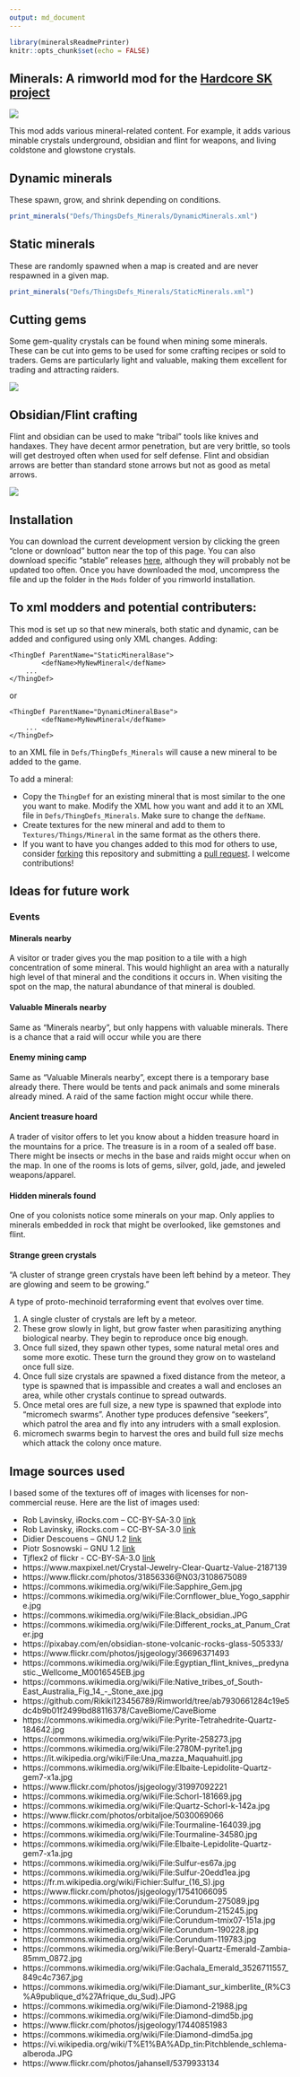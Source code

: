 ```yaml
---
output: md_document
---
```


```r
library(mineralsReadmePrinter)
knitr::opts_chunk$set(echo = FALSE)
```



## Minerals: A rimworld mod for the [Hardcore SK project](https://github.com/skyarkhangel/Hardcore-SK)

![](About/Preview.jpg)

This mod adds various mineral-related content.
For example, it adds various minable crystals underground, obsidian and flint for weapons, and living coldstone and glowstone crystals.


## Dynamic minerals

These spawn, grow, and shrink depending on conditions.

```r
print_minerals("Defs/ThingsDefs_Minerals/DynamicMinerals.xml")
```

## Static minerals

These are randomly spawned when a map is created and are never respawned in a given map.

```r
print_minerals("Defs/ThingsDefs_Minerals/StaticMinerals.xml")
```

## Cutting gems

Some gem-quality crystals can be found when mining some minerals.
These can be cut into gems to be used for some crafting recipes or sold to traders.
Gems are particularly light and valuable, making them excellent for trading and attracting raiders.  

![](readme_images/CuttingGems.jpg)


## Obsidian/Flint crafting

Flint and obsidian can be used to make "tribal" tools like knives and handaxes.
They have decent armor penetration, but are very brittle, so tools will get destroyed often when used for self defense.
Flint and obsidian arrows are better than standard stone arrows but not as good as metal arrows.

![](readme_images/NeolithicCrafting.jpg)


## Installation

You can download the current development version by clicking the green "clone or download" button near the top of this page. You can also download specific "stable" releases [here](https://github.com/zachary-foster/Minerals/releases), although they will probably not be updated too often. Once you have downloaded the mod, uncompress the file and up the folder in the `Mods` folder of you rimworld installation.

## To xml modders and potential contributers:

This mod is set up so that new minerals, both static and dynamic, can be added and configured using only XML changes.
Adding:

```
<ThingDef ParentName="StaticMineralBase">
		<defName>MyNewMineral</defName>
    ...
</ThingDef>
```

or

```
<ThingDef ParentName="DynamicMineralBase">
		<defName>MyNewMineral</defName>
    ...
</ThingDef>
```

to an XML file in `Defs/ThingDefs_Minerals` will cause a new mineral to be added to the game.

To add a mineral: 

* Copy the `ThingDef` for an existing mineral that is most similar to the one you want to make. Modify the XML how you want and add it to an XML file in `Defs/ThingDefs_Minerals`. Make sure to change the `defName`.
* Create textures for the new mineral and add to them to `Textures/Things/Mineral` in the same format as the others there.
* If you want to have you changes added to this mod for others to use, consider [forking](https://help.github.com/articles/fork-a-repo/) this repository and submitting a [pull request](https://help.github.com/articles/about-pull-requests/). I welcome contributions!


## Ideas for future work

### Events

#### Minerals nearby

A visitor or trader gives you the map position to a tile with a high concentration of some mineral.
This would highlight an area with a naturally high level of that mineral and the conditions it occurs in.
When visiting the spot on the map, the natural abundance of that mineral is doubled.

#### Valuable Minerals nearby

Same as "Minerals nearby", but only happens with valuable minerals.
There is a chance that a raid will occur while you are there

#### Enemy mining camp

Same as "Valuable Minerals nearby", except there is a temporary base already there.
There would be tents and pack animals and some minerals already mined. 
A raid of the same faction might occur while there. 

#### Ancient treasure hoard

A trader of visitor offers to let you know about a hidden treasure hoard in the mountains for a price.
The treasure is in a room of a sealed off base.
There might be insects or mechs in the base and raids might occur when on the map.
In one of the rooms is lots of gems, silver, gold, jade, and jeweled weapons/apparel.

#### Hidden minerals found

One of you colonists notice some minerals on your map.
Only applies to minerals embedded in rock that might be overlooked, like gemstones and flint.

#### Strange green crystals

"A cluster of strange green crystals have been left behind by a meteor.
They are glowing and seem to be growing."

A type of proto-mechinoid terraforming event that evolves over time.

1. A single cluster of crystals are left by a meteor.
1. These grow slowly in light, but grow faster when parasitizing anything biological nearby. They begin to reproduce once big enough.
1. Once full sized, they spawn other types, some natural metal ores and some more exotic. These turn the ground they grow on to wasteland once full size.
1. Once full size crystals are spawned a fixed distance from the meteor, a type is spawned that is impassible and creates a wall and encloses an area, while other crystals continue to spread outwards.
1. Once metal ores are full size, a new type is spawned that explode into "micromech swarms". Another type produces defensive "seekers", which patrol the area and fly into any intruders with a small explosion.
1. micromech swarms begin to harvest the ores and build full size mechs which attack the colony once mature.

## Image sources used

I based some of the textures off of images with licenses for non-commercial reuse.
Here are the list of images used:

* Rob Lavinsky, iRocks.com – CC-BY-SA-3.0 [link](https://commons.wikimedia.org/wiki/File:Elbaite-Quartz-Albite-164061.jpg)
* Rob Lavinsky, iRocks.com – CC-BY-SA-3.0 [link](https://commons.wikimedia.org/wiki/File:Elbaite-Lepidolite-Quartz-gem7-x1c.jpg)
* Didier Descouens – GNU 1.2 [link](https://commons.wikimedia.org/wiki/File:Selpologne.jpg)
* Piotr Sosnowski – GNU 1.2 [link](https://commons.wikimedia.org/wiki/File:Halite-crystals2.jpg)
* Tjflex2 of flickr - CC-BY-SA-3.0 [link](https://www.flickr.com/photos/tjflex/358359211)
* https://www.maxpixel.net/Crystal-Jewelry-Clear-Quartz-Value-2187139
* https://www.flickr.com/photos/31856336@N03/3108675089
* https://commons.wikimedia.org/wiki/File:Sapphire_Gem.jpg
* https://commons.wikimedia.org/wiki/File:Cornflower_blue_Yogo_sapphire.jpg
* https://commons.wikimedia.org/wiki/File:Black_obsidian.JPG
* https://commons.wikimedia.org/wiki/File:Different_rocks_at_Panum_Crater.jpg
* https://pixabay.com/en/obsidian-stone-volcanic-rocks-glass-505333/
* https://www.flickr.com/photos/jsjgeology/36696371493
* https://commons.wikimedia.org/wiki/File:Egyptian_flint_knives,_predynastic._Wellcome_M0016545EB.jpg
* https://commons.wikimedia.org/wiki/File:Native_tribes_of_South-East_Australia_Fig_14_-_Stone_axe.jpg
*  https://github.com/Rikiki123456789/Rimworld/tree/ab7930661284c19e5dc4b9b01f2499bd88116378/CaveBiome/CaveBiome
* https://commons.wikimedia.org/wiki/File:Pyrite-Tetrahedrite-Quartz-184642.jpg
* https://commons.wikimedia.org/wiki/File:Pyrite-258273.jpg
* https://commons.wikimedia.org/wiki/File:2780M-pyrite1.jpg
* https://it.wikipedia.org/wiki/File:Una_mazza_Maquahuitl.jpg
* https://commons.wikimedia.org/wiki/File:Elbaite-Lepidolite-Quartz-gem7-x1a.jpg
* https://www.flickr.com/photos/jsjgeology/31997092221
* https://commons.wikimedia.org/wiki/File:Schorl-181669.jpg
* https://commons.wikimedia.org/wiki/File:Quartz-Schorl-k-142a.jpg
* https://www.flickr.com/photos/orbitaljoe/5030069066
* https://commons.wikimedia.org/wiki/File:Tourmaline-164039.jpg
* https://commons.wikimedia.org/wiki/File:Tourmaline-34580.jpg
* https://commons.wikimedia.org/wiki/File:Elbaite-Lepidolite-Quartz-gem7-x1a.jpg
* https://commons.wikimedia.org/wiki/File:Sulfur-es67a.jpg
* https://commons.wikimedia.org/wiki/File:Sulfur-20edd1ea.jpg
* https://fr.m.wikipedia.org/wiki/Fichier:Sulfur_(16_S).jpg
* https://www.flickr.com/photos/jsjgeology/17541066095
* https://commons.wikimedia.org/wiki/File:Corundum-275089.jpg
* https://commons.wikimedia.org/wiki/File:Corundum-215245.jpg
* https://commons.wikimedia.org/wiki/File:Corundum-tmix07-151a.jpg
* https://commons.wikimedia.org/wiki/File:Corundum-190228.jpg
* https://commons.wikimedia.org/wiki/File:Corundum-119783.jpg
* https://commons.wikimedia.org/wiki/File:Beryl-Quartz-Emerald-Zambia-85mm_0872.jpg
* https://commons.wikimedia.org/wiki/File:Gachala_Emerald_3526711557_849c4c7367.jpg
* https://commons.wikimedia.org/wiki/File:Diamant_sur_kimberlite_(R%C3%A9publique_d%27Afrique_du_Sud).JPG
* https://commons.wikimedia.org/wiki/File:Diamond-21988.jpg
* https://commons.wikimedia.org/wiki/File:Diamond-dimd5b.jpg  
* https://www.flickr.com/photos/jsjgeology/17440851983
* https://commons.wikimedia.org/wiki/File:Diamond-dimd5a.jpg
* https://vi.wikipedia.org/wiki/T%E1%BA%ADp_tin:Pitchblende_schlema-alberoda.JPG
* https://www.flickr.com/photos/jahansell/5379933134
